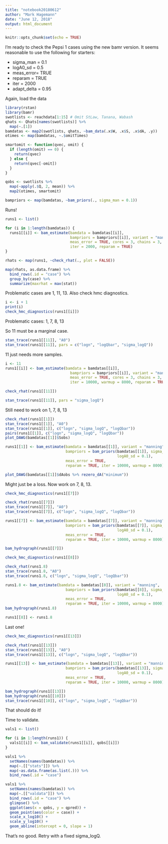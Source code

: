 ```yaml
---
title: "notebook20180612"
author: "Mark Hagemann"
date: "June 12, 2018"
output: html_document
---
```


```r
knitr::opts_chunk$set(echo = TRUE)
```

I'm ready to check the Pepsi 1 cases using the new bamr version. It seems reasonable to use the following for starters:

- sigma_man = 0.1
- logA0_sd = 0.5
- meas_error= TRUE
- reparam = TRUE
- iter = 2000
- adapt_delta = 0.95

Again, load the data

```r
library(rstan)
library(bamr)
swotlists <- reachdata[1:15] # Omit StLaw, Tanana, Wabash
qhats <- Qhats[names(swotlists)] %>% 
  map(~.[1])
bamdatas <- map2(swotlists, qhats, ~bam_data(.x$W, .x$S, .x$dA, .y))
otimes <- map(bamdatas, ~.$omitTimes)

smartomit <- function(qvec, omit) {
  if (length(omit) == 0) {
    return(qvec)
  } else {
    return(qvec[-omit])
  }
}

qobs <- swotlists %>% 
  map(~apply(.$Q, 2, mean)) %>% 
  map2(otimes, smartomit)

bampriors <- map(bamdatas, ~bam_priors(., sigma_man = 0.1))
```

Runs!

```r
runs1 <- list()

for (i in 1:length(bamdatas)) {
  runs1[[i]] <- bam_estimate(bamdata = bamdatas[[i]], 
                             bampriors = bampriors[[i]], variant = "manning", 
                             meas_error = TRUE, cores = 3, chains = 3, 
                             iter = 2000, reparam = TRUE)
}

rhats <- map(runs1, ~check_rhat(., plot = FALSE))

map(rhats, as.data.frame) %>% 
  bind_rows(.id = "case") %>% 
  group_by(case) %>% 
  summarize(maxrhat = max(stat))

```

Problematic cases are 1, 11, 13. Also check hmc diagnostics.

```r
i <- i + 1
print(i)
check_hmc_diagnostics(runs1[[i]])
```

Problematic cases: 1, 7, 8, 13

So 11 must be a marginal case. 

```r
stan_trace(runs1[[11]], "A0")
stan_trace(runs1[[11]], pars = c("logn", "logQbar", "sigma_logQ"))
```

11 just needs more samples. 

```r
i <- 11
runs1[[i]] <- bam_estimate(bamdata = bamdatas[[i]], 
                             bampriors = bampriors[[i]], variant = "manning", 
                             meas_error = TRUE, cores = 3, chains = 3, 
                             iter = 10000, warmup = 8000, reparam = TRUE)

check_rhat(runs1[[11]])

stan_trace(runs1[[11]], pars = "sigma_logQ")
```

Still need to work on 1, 7, 8, 13

```r
check_rhat(runs1[[1]])
stan_trace(runs1[[1]], "A0")
stan_trace(runs1[[1]], c("logn", "sigma_logQ", "logQbar"))
pairs(runs1[[1]], c("logn", "sigma_logQ", "logQbar"))
plot_DAWG(bamdatas[[1]]$Sobs)

runs1[[1]] <- bam_estimate(bamdata = bamdatas[[1]], variant = "manning", 
                           bampriors = bam_priors(bamdatas[[1]], sigma_man = 0.2,
                                                  logA0_sd = 0.1),
                           meas_error = TRUE,
                           reparam = TRUE, iter = 10000, warmup = 8000)

plot_DAWG(bamdatas[[1]]$dAobs %>% rezero_dA("minimum"))
```

Might just be a loss. Now work on 7, 8, 13.

```r
check_hmc_diagnostics(runs1[[7]])

check_rhat(runs1[[7]])
stan_trace(runs1[[7]], "A0")
stan_trace(runs1[[7]], c("logn", "sigma_logQ", "logQbar"))

runs1[[7]] <- bam_estimate(bamdata = bamdatas[[7]], variant = "manning", 
                           bampriors = bam_priors(bamdatas[[7]], sigma_man = 0.2,
                                                  logA0_sd = 0.1),
                           meas_error = TRUE,
                           reparam = TRUE, iter = 10000, warmup = 8000)

bam_hydrograph(runs1[[7]])
```

```r
check_hmc_diagnostics(runs1[[8]])

check_rhat(runs1.8)
stan_trace(runs1.8, "A0")
stan_trace(runs1.8, c("logn", "sigma_logQ", "logQbar"))

runs1.8 <- bam_estimate(bamdata = bamdatas[[8]], variant = "manning", 
                           bampriors = bam_priors(bamdatas[[8]], sigma_man = 0.2,
                                                  logA0_sd = 0.1),
                           meas_error = TRUE,
                           reparam = TRUE, iter = 10000, warmup = 8000)
bam_hydrograph(runs1.8)

runs1[[8]] <- runs1.8
```

Last one!

```r
check_hmc_diagnostics(runs1[[13]])

check_rhat(runs1[[13]])
stan_trace(runs1[[13]], "A0")
stan_trace(runs1[[13]], c("logn", "sigma_logQ", "logQbar"))

runs1[[13]] <- bam_estimate(bamdata = bamdatas[[13]], variant = "manning", 
                           bampriors = bam_priors(bamdatas[[13]], sigma_man = 0.1,
                                                  logA0_sd = 0.1),
                           meas_error = TRUE,
                           reparam = TRUE, iter = 10000, warmup = 8000)

bam_hydrograph(runs1[[13]])
bam_hydrograph(runs1[[10]])
stan_trace(runs1[[10]], c("logn", "sigma_logQ", "logQbar"))
```


That should do it!

Time to validate.

```r
vals1 <- list()

for (i in 1:length(runs1)) {
  vals1[[i]] <- bam_validate(runs1[[i]], qobs[[i]])
}

vals1 %>% 
  setNames(names(bamdatas)) %>% 
  map(~.[["stats"]]) %>%
  map(~as.data.frame(as.list(.))) %>% 
  bind_rows(.id = "case")

vals1 %>% 
  setNames(names(bamdatas)) %>% 
  map(~.[["valdata"]]) %>%
  bind_rows(.id = "case") %>% 
  glimpse() %>% 
  ggplot(aes(x = qobs, y = qpred)) +
  geom_point(aes(color = case)) +
  scale_x_log10() +
  scale_y_log10() +
  geom_abline(intercept = 0, slope = 1)
```

That's no good. Retry with a fixed sigma_logQ.

```r

```


